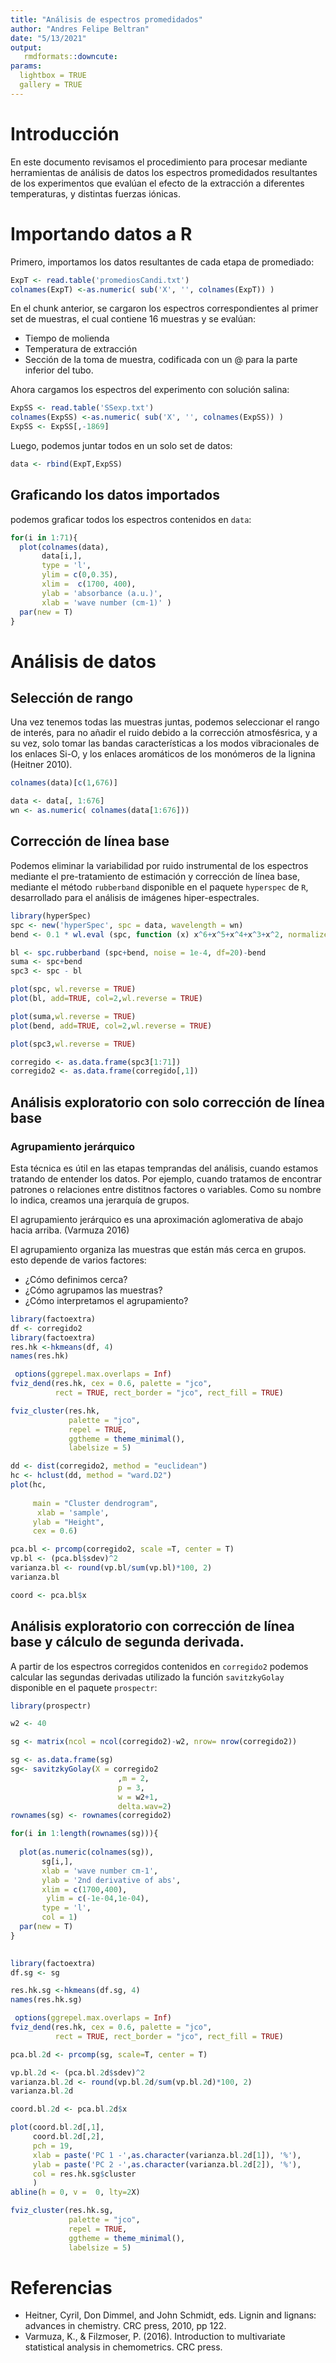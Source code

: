 ```yaml
---
title: "Análisis de espectros promedidados"
author: "Andres Felipe Beltran"
date: "5/13/2021"
output:
   rmdformats::downcute:
params:
  lightbox = TRUE
  gallery = TRUE
---
```


# Introducción

En este documento revisamos el procedimiento para procesar mediante herramientas de análisis de datos los espectros promedidados resultantes de los experimentos que evalúan el efecto de la extracción a diferentes temperaturas, y distintas fuerzas iónicas.


# Importando datos a R

Primero, importamos los datos resultantes de cada etapa de promediado:

```r
ExpT <- read.table('promediosCandi.txt')
colnames(ExpT) <-as.numeric( sub('X', '', colnames(ExpT)) )
```

En el chunk anterior, se cargaron los espectros correspondientes al primer set de muestras, el cual contiene 16 muestras y se evalúan:

* Tiempo de molienda
* Temperatura de extracción
* Sección de la toma de muestra, codificada con un @ para la parte inferior del tubo.

Ahora cargamos los espectros del experimento con solución salina:

```r
ExpSS <- read.table('SSexp.txt')
colnames(ExpSS) <-as.numeric( sub('X', '', colnames(ExpSS)) )
ExpSS <- ExpSS[,-1869]
```


Luego, podemos juntar todos en un solo set de datos:

```r
data <- rbind(ExpT,ExpSS)
```

## Graficando los datos importados

podemos graficar todos los espectros contenidos en `data`:

```r
for(i in 1:71){
  plot(colnames(data),
       data[i,],
       type = 'l',
       ylim = c(0,0.35),
       xlim =  c(1700, 400),
       ylab = 'absorbance (a.u.)',
       xlab = 'wave number (cm-1)' )
  par(new = T)
}
```

# Análisis de datos

## Selección de rango

Una vez tenemos todas las muestras juntas, podemos seleccionar el rango de interés,  para no añadir el ruido debido a la corrección atmosfésrica, y a su vez, solo tomar las bandas características a los modos vibracionales de los enlaces Si-O, y los enlaces aromáticos de los monómeros de la lignina (Heitner 2010).

```r
colnames(data)[c(1,676)]
```
```r
data <- data[, 1:676]
wn <- as.numeric( colnames(data[1:676]))
```

## Corrección de línea base

Podemos eliminar la variabilidad por ruido instrumental de los espectros mediante el pre-tratamiento de estimación y corrección de línea base, mediante el método `rubberband` disponible en el paquete `hyperspec` de `R`, desarrollado para el análisis de imágenes hiper-espectrales.

```r
library(hyperSpec)
spc <- new('hyperSpec', spc = data, wavelength = wn)
bend <- 0.1 * wl.eval (spc, function (x) x^6+x^5+x^4+x^3+x^2, normalize.wl=normalize01)

bl <- spc.rubberband (spc+bend, noise = 1e-4, df=20)-bend
suma <- spc+bend
spc3 <- spc - bl

plot(spc, wl.reverse = TRUE)
plot(bl, add=TRUE, col=2,wl.reverse = TRUE)

plot(suma,wl.reverse = TRUE)
plot(bend, add=TRUE, col=2,wl.reverse = TRUE)

plot(spc3,wl.reverse = TRUE)

corregido <- as.data.frame(spc3[1:71])
corregido2 <- as.data.frame(corregido[,1])
```



## Análisis exploratorio con solo corrección de línea base



### Agrupamiento jerárquico

Esta técnica es útil en las etapas temprandas del análisis, cuando estamos tratando de entender los datos. Por ejemplo, cuando tratamos de encontrar patrones o relaciones entre distitnos factores o variables. Como su nombre lo indica, creamos una jerarquía de grupos.

El agrupamiento jerárquico es una aproximación aglomerativa de abajo hacia arriba. (Varmuza 2016)

El agrupamiento organiza las muestras que están más cerca en grupos. esto depende de varios factores:

* ¿Cómo definimos cerca?
* ¿Cómo agrupamos las muestras?
* ¿Cómo interpretamos el agrupamiento?



```r
library(factoextra)
df <- corregido2
library(factoextra)
res.hk <-hkmeans(df, 4)
names(res.hk)
```

```r
 options(ggrepel.max.overlaps = Inf)
fviz_dend(res.hk, cex = 0.6, palette = "jco", 
          rect = TRUE, rect_border = "jco", rect_fill = TRUE)
```


```r
fviz_cluster(res.hk, 
             palette = "jco", 
             repel = TRUE,
             ggtheme = theme_minimal(),
             labelsize = 5)
```


```r
dd <- dist(corregido2, method = "euclidean")
hc <- hclust(dd, method = "ward.D2")
plot(hc, 
     
     main = "Cluster dendrogram", 
      xlab = 'sample', 
     ylab = "Height",
     cex = 0.6)
```
```r
pca.bl <- prcomp(corregido2, scale =T, center = T)
vp.bl <- (pca.bl$sdev)^2
varianza.bl <- round(vp.bl/sum(vp.bl)*100, 2)
varianza.bl

```
```r
coord <- pca.bl$x

```

###

## Análisis exploratorio con corrección de línea base y cálculo de segunda derivada.

A partir de los espectros corregidos contenidos en `corregido2` podemos calcular las segundas derivadas utilizado la función `savitzkyGolay` disponible en el paquete `prospectr`:

```r
library(prospectr)

w2 <- 40

sg <- matrix(ncol = ncol(corregido2)-w2, nrow= nrow(corregido2))

sg <- as.data.frame(sg) 
sg<- savitzkyGolay(X = corregido2
                        ,m = 2,
                        p = 3,
                        w = w2+1,
                        delta.wav=2)
rownames(sg) <- rownames(corregido2)

for(i in 1:length(rownames(sg))){
  
  plot(as.numeric(colnames(sg)),
       sg[i,],
       xlab = 'wave number cm-1',
       ylab = '2nd derivative of abs',
       xlim = c(1700,400),
        ylim = c(-1e-04,1e-04),
       type = 'l',
       col = 1)
  par(new = T)
}  
  
```



```r
library(factoextra)
df.sg <- sg

res.hk.sg <-hkmeans(df.sg, 4)
names(res.hk.sg)
```


```r
 options(ggrepel.max.overlaps = Inf)
fviz_dend(res.hk, cex = 0.6, palette = "jco", 
          rect = TRUE, rect_border = "jco", rect_fill = TRUE)
```







```r
pca.bl.2d <- prcomp(sg, scale=T, center = T)

vp.bl.2d <- (pca.bl.2d$sdev)^2
varianza.bl.2d <- round(vp.bl.2d/sum(vp.bl.2d)*100, 2)
varianza.bl.2d

coord.bl.2d <- pca.bl.2d$x

plot(coord.bl.2d[,1],
     coord.bl.2d[,2],
     pch = 19,
     xlab = paste('PC 1 -',as.character(varianza.bl.2d[1]), '%'),
     ylab = paste('PC 2 -',as.character(varianza.bl.2d[2]), '%'),
     col = res.hk.sg$cluster
     )
abline(h = 0, v =  0, lty=2X)
```



```r
fviz_cluster(res.hk.sg, 
             palette = "jco", 
             repel = TRUE,
             ggtheme = theme_minimal(),
             labelsize = 5)
```

# Referencias

* Heitner, Cyril, Don Dimmel, and John Schmidt, eds. Lignin and lignans: advances in chemistry. CRC press, 2010, pp 122.
* Varmuza, K., & Filzmoser, P. (2016). Introduction to multivariate statistical analysis in chemometrics. CRC press.